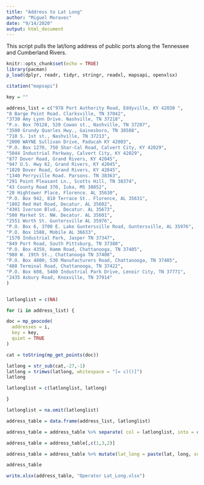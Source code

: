 ---
title: "Address to Lat Long"
author: "Miguel Moravec"
date: "9/14/2020"
output: html_document
---

This script pulls the lat/long address of public ports along the Tennessee and Cumberland Rivers.

```{r setup, include=FALSE}
knitr::opts_chunk$set(echo = TRUE)
library(pacman)
p_load(dplyr, readr, tidyr, stringr, readxl, mapsapi, openxlsx)

citation("mapsapi")
```

```{r key}

key = ""

```

```{r get_address}

address_list = c("978 Port Authority Road, Eddyville, KY 42038 ",
"8 Barge Point Road. Clarksville, TN 37042",
"3730 Amy Lynn Drive. Nashville, TN 37218",
"P.o. Box 70128, 520 Cowan st., Nashville, TN 37207",
"3500 Grundy Quarles Hwy., Gainesboro, TN 38588",
"710 S. 1st st., Nashville, TN 37213",
"2000 WAYNE Sullivan Drive, Paducah KY 42003",
"P.O. Box 1270, 750 Shar-Cal Road, Calvert City, KY 42029",
"5044 Industrial Parkway, Calvert City, KY 42029",
"877 Dover Road, Grand Rivers, KY 42045",
"947 U.S. Hwy 62, Grand Rivers, KY 42045",
"1020 Dover Road, Grand Rivers, KY 42045",
"1340 Perryville Road. Parsons. TN 38363",
"291 Point Pleasant Ln., Scotts Hill, TN 38374",
"43 County Road 370, Iuka, MS 38852",
"20 Hightower Place, Florence. AL 35630",
"P.O. Box 942, 810 Terrace St.. Florence, AL 35631",
"1802 Red Hat Road, Decatur. AL 35602",
"4301 Iverson Blvd., Decatur. AL 35673",
"500 Market St. NW. Decatur. AL 35601",
"2551 Worth St. Guntersville AL 35976",
"P.O. Box 6, 3700 E. Lake Guntersville Road, Guntersville, AL 35976",
"P.O. Box 1588, Mobile AL 36633",
"1570 Industrial Park, Jasper TN 37347",
"849 Port Road, South Pittsburg, TN 37380",
"P.O. Box 4359, Hamm Road, Chattanooga, TN 37405",
"980 W. 19th St., Chattanooga TN 37408",
"P.O. Box 4800; 530 Manufacturers Road, Chattanooga, TN 37405",
"480 Terminal Road, Chattanooga, TN 37422",
"P.O. Box 608, 5480 Industrial Park Drive, Lenoir City, TN 37771",
"2435 Asbury Road, Knoxville, TN 37914"
)


latlonglist = c(NA)

for (i in address_list) {

doc = mp_geocode(
  addresses = i,
  key = key,
  quiet = TRUE
)

cat = toString(mp_get_points(doc))

latlong = str_sub(cat,-27,-1)
latlong = trimws(latlong, whitespace = "[= c)()]")
latlong

latlonglist = c(latlonglist, latlong)

}

latlonglist = na.omit(latlonglist)

```

```{r dataframe_2_excel}


address_table = data.frame(address_list, latlonglist)

address_table = address_table %>% separate( col = latlonglist, into = c("long", "lat"), sep = ",")

address_table = address_table[,c(1,3,2)]

address_table = address_table %>% mutate(lat_long = paste(lat, long, sep = ","))

address_table

write.xlsx(address_table, "Operator Lat_Long.xlsx")



```


